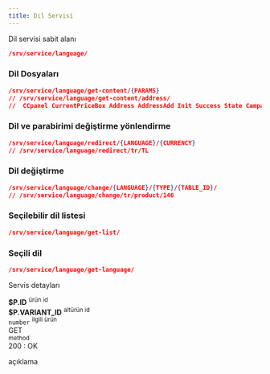 ```yaml
---
title: Dil Servisi 
---
```

Dil servisi sabit alanı
```json
/srv/service/language/

```



### Dil Dosyaları
```json
/srv/service/language/get-content/{PARAMS}
// /srv/service/language/get-content/address/
//  CCpanel CurrentPriceBox Address AddressAdd Init Success State Campaigns 

```
### Dil ve parabirimi değiştirme yönlendirme
```json
/srv/service/language/redirect/{LANGUAGE}/{CURRENCY}
// /srv/service/language/redirect/tr/TL

```
### Dil değiştirme
```json
/srv/service/language/change/{LANGUAGE}/{TYPE}/{TABLE_ID}/
// /srv/service/language/change/tr/product/146

```
### Seçilebilir dil listesi
```json
/srv/service/language/get-list/

```
### Seçili dil 
```json
/srv/service/language/get-language/

```


Servis detayları

<div class="row border rounded m-0">
    <div class="col-3 p-2">
        <strong class="text-primary">$P.ID</strong>
        <sup class="d-block text-gray">ürün id</sup>
    </div>
    <div class="col-3 p-2">
        <strong class="text-primary">$P.VARIANT_ID</strong>
        <sup class="d-block text-gray">altürün id</sup>
    </div>
    <div class="col-4 p-2">
        <code>number</code>
        <sup class="d-block text-gray">ilgili ürün</sup>
    </div>
    <div class="col-5 p-2">
        <div class="badge-rounded-pill">
            GET
        </div>
        <sup class="d-block text-gray">method</sup>
    </div>
</div>
<div class="p-2">
    <div class="response-200"></div><span>200 : OK</span>
    <p class="d-block text-gray pl-1">
        açıklama
    </p>
</div>
